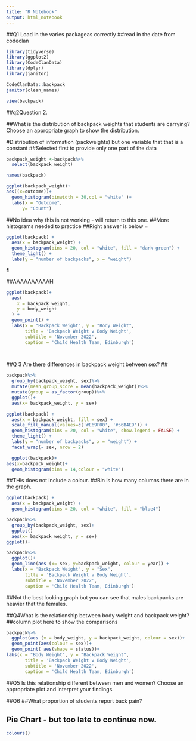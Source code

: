 ```yaml
---
title: "R Notebook"
output: html_notebook
---
```


##Q1 Load in the varies packageas correctly
##read in the date from codeclan
```r
library(tidyverse)
library(ggplot2)
library(CodeClanData)
library(dplyr)
library(janitor)
```

```r
CodeClanData::backpack
janitor(clean_names)
```

```r
view(backpack)
```

##q2Question 2.

##What is the distribution of backpack weights that students are carrying? Choose an appropriate graph to show the distribution.

#Distribution of information (packweights) but one variable that that is a constant
##Selected first to provide only one part of the data
 
```r

backpack_weight <-backpack%>%
  select(backpack_weight)

```

```r
names(backpack)
```


```r
ggplot(backpack_weight)+
aes((x=outcome))+
  geom_histogram(binwidth = 30,col = "white" )+
  labs(x = "Outcome",
      y= "Count")
```
##No idea why this is not working - will return to this one.
##More histograms needed to practice
##Right answer is below = 

```r
ggplot(backpack) +
  aes(x = backpack_weight) +
  geom_histogram(bins = 20, col = "white", fill = "dark green") + 
  theme_light() + 
  labs(y = "number of backpacks", x = "weight")
```


```r
¶
```
##AAAAAAAAAAH

```r
ggplot(backpack)+
  aes(
    x = backpack_weight,
    y = body_weight
  ) +
  geom_point() + 
  labs(x = "Backpack Weight", y = "Body Weight",
       title = 'Backpack Weight v Body Weight',
       subtitle = 'November 2022',
       caption = 'Child Health Team, Edinburgh')

  
```


##Q 3 Are there differences in backpack weight between sex?
##
```r
backpack%>%
  group_by(backpack_weight, sex)%>%
  mutate(mean_group_score = mean(backpack_weight))%>%
  mutate(group = as_factor(group))%>%
  ggplot()+
  aes(x= backpack_weight, y = sex)
```
```r
ggplot(backpack) +
  aes(x = backpack_weight, fill = sex) +
  scale_fill_manual(values=c('#E69F00', '#56B4E9')) +
  geom_histogram(bins = 20, col = "white", show.legend = FALSE) + 
  theme_light() + 
  labs(y = "number of backpacks", x = "weight") + 
  facet_wrap(~ sex, nrow = 2)
```


```r

  ggplot(backpack)+
aes(x=backpack_weight)+
  geom_histogram(bins = 14,colour = "white")
```
##THis does not include a colour.
##Bin is how many columns there are in the graph.



```r
ggplot(backpack) +
  aes(x = backpack_weight) +
  geom_histogram(bins = 20, col = "white", fill = "blue4")
```



```r
backpack%>%
  group_by(backpack_weight, sex)+
  ggplot()
  aes(x= backpack_weight, y = sex)
ggplot()+
```



```r
backpack%>%
  ggplot()+
  geom_line(aes (x= sex, y=backpack_weight, colour = year)) +
  labs(x = "Backpack Weight", y = "Sex",
       title = 'Backpack Weight v Body Weight',
       subtitle = 'November 2022',
       caption = 'Child Health Team, Edinburgh')
```
##Not the best looking graph but you can see that males backpacks are heavier that the females.



##Q4What is the relationship between body weight and backpack weight?
##column plot here to show the comparisons


```r
backpack%>%
  ggplot(aes (x = body_weight, y = backpack_weight, colour = sex))+
  geom_point(aes(colour = sex))+
  geom_point( aes(shape = status))+
labs(x = "Body Weight", y = "Backpack Weight",
       title = 'Backpack Weight v Body Weight',
       subtitle = 'November 2022',
       caption = 'Child Health Team, Edinburgh')
```

##Q5 Is this relationship different between men and women? Choose an appropriate plot and interpret your findings.

##Q6
##What proportion of students report back pain?





##  Pie Chart - but too late to continue now.




```r
colours()
```




